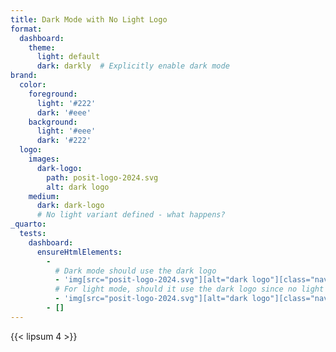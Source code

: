 ```yaml
---
title: Dark Mode with No Light Logo
format:
  dashboard:
    theme:
      light: default
      dark: darkly  # Explicitly enable dark mode
brand:
  color:
    foreground: 
      light: '#222'
      dark: '#eee'
    background:
      light: '#eee'
      dark: '#222'
  logo:
    images:
      dark-logo:
        path: posit-logo-2024.svg
        alt: dark logo
    medium:
      dark: dark-logo
      # No light variant defined - what happens?
_quarto:
  tests:
    dashboard:
      ensureHtmlElements:
        -
          # Dark mode should use the dark logo
          - 'img[src="posit-logo-2024.svg"][alt="dark logo"][class="navbar-logo dark-content d-inline-block"]'
          # For light mode, should it use the dark logo since no light logo exists?
          - 'img[src="posit-logo-2024.svg"][alt="dark logo"][class="navbar-logo light-content d-inline-block"]'
        - []
---
```


{{< lipsum 4 >}}